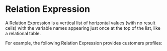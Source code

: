 
<Meta title="MDX/Relation Expression" of={RelationExpression} />

# Relation Expression

A Relation Expression is a vertical list of horizontal values (with no result cells) with the variable names appearing just once at the top of the list, like a relational table.

<Canvas>
  <Story of={RelationExpression.Base} />
</Canvas>

For example, the following Relation Expression provides customers profiles:

<Canvas>
  <Story of={RelationExpression.CustomerProfiles} />
</Canvas>
